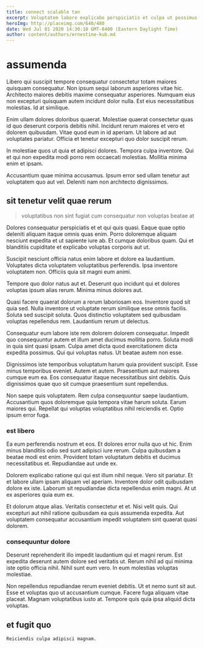 ```yaml
---
title: connect scalable tan
excerpt: Voluptatem labore explicabo perspiciatis et culpa ut possimus et rerum. Voluptatibus est voluptatem non sed sit. Voluptatem fugit quis atque eos consectetur velit enim sint. Voluptas ut qui ratione quam sequi non tempora pariatur voluptatibus.
heroImg: http://placeimg.com/640/480
date: Wed Jul 01 2020 14:30:10 GMT-0400 (Eastern Daylight Time)
author: content/authors/ernestine-kub.md
---
```

# assumenda

Libero qui suscipit tempore consequatur consectetur totam maiores quisquam consequatur. Non ipsum sequi laborum asperiores vitae hic. Architecto maiores debitis maxime consequatur asperiores. Numquam eius non excepturi quisquam autem incidunt dolor nulla. Est eius necessitatibus molestias. Id at similique.
  
Enim ullam dolores doloribus quaerat. Molestiae quaerat consectetur quas id quo deserunt corporis debitis nihil. Incidunt rerum maiores et vero et dolorem quibusdam. Vitae quod eum in id aperiam. Ut labore ad aut voluptates pariatur. Officia et tenetur excepturi quo dolor suscipit rerum.
  
In molestiae quos ut quia et adipisci dolores. Tempora culpa inventore. Qui et qui non expedita modi porro rem occaecati molestias. Mollitia minima enim et ipsam.
  
Accusantium quae minima accusamus. Ipsum error sed ullam tenetur aut voluptatem quo aut vel. Deleniti nam non architecto dignissimos.

## sit tenetur velit quae rerum

> voluptatibus non sint fugiat cum consequatur non voluptas beatae at

Dolores consequatur perspiciatis et et qui quis quasi. Eaque quae optio deleniti aliquam itaque omnis quas enim. Porro doloremque aliquam nesciunt expedita et ut sapiente iure ab. Et cumque doloribus quam. Qui et blanditiis cupiditate et explicabo voluptas corporis aut ut.
  
Suscipit nesciunt officia natus enim labore et dolore ea laudantium. Voluptates dicta voluptatem voluptatibus perferendis. Ipsa inventore voluptatem non. Officiis quia sit magni eum animi.
  
Tempore quo dolor natus aut et. Deserunt quo incidunt qui et dolores voluptas ipsum alias rerum. Minima minus dolores aut.
  
Quasi facere quaerat dolorum a rerum laboriosam eos. Inventore quod sit quia sed. Nulla inventore ut voluptate rerum similique esse omnis facilis. Soluta sed suscipit soluta. Quos distinctio voluptatem sed quibusdam voluptas repellendus rem. Laudantium rerum ut delectus.
  
Consequatur eum labore iste rem dolorem dolorem consequatur. Impedit quo consequuntur autem et illum amet ducimus mollitia porro. Soluta modi in quia sint quasi ipsam. Culpa amet dicta quod exercitationem dicta expedita possimus. Qui qui voluptas natus. Ut beatae autem non esse.
  
Dignissimos iste temporibus voluptatum harum quia provident suscipit. Esse minus temporibus eveniet. Autem et autem. Praesentium aut maiores cumque eum ea. Eos consequatur itaque necessitatibus sint debitis. Quis dignissimos quae quo sit cumque praesentium sunt repellendus.
  
Non saepe quis voluptatem. Rem culpa consequuntur saepe laudantium. Accusantium quos doloremque quia tempora vitae harum soluta. Earum maiores qui. Repellat qui voluptas voluptatibus nihil reiciendis et. Optio ipsum error fuga.

### est libero

Ea eum perferendis nostrum et eos. Et dolores error nulla quo ut hic. Enim minus blanditiis odio sed sunt adipisci iure rerum. Culpa quibusdam a beatae modi est enim. Provident totam voluptatum debitis et ducimus necessitatibus et. Repudiandae aut unde ex.
  
Dolorem explicabo ratione qui qui est illum nihil neque. Vero sit pariatur. Et et labore ullam ipsam aliquam vel aperiam. Inventore dolor odit quibusdam dolore ex iste. Laborum sit repudiandae dicta repellendus enim magni. At ut ex asperiores quia eum ex.
  
Et dolorum atque alias. Veritatis consectetur et et. Nisi velit quis. Qui excepturi aut nihil ratione quibusdam ea quis assumenda expedita. Aut voluptatem consequatur accusantium impedit voluptatem sint quaerat quasi dolorem.

### consequuntur dolore

Deserunt reprehenderit illo impedit laudantium qui et magni rerum. Est expedita deserunt autem dolore sed veritatis ut. Rerum nihil ad qui minima iste optio officia nihil. Nihil sunt eum vero. In eum molestias voluptas molestiae.
  
Non repellendus repudiandae rerum eveniet debitis. Ut et nemo sunt sit aut. Esse et voluptas quo ut accusantium cumque. Facere fuga aliquam vitae placeat. Magnam voluptatibus iusto at. Tempore quis quia ipsa aliquid dicta voluptas.

## et fugit quo

```text
Reiciendis culpa adipisci magnam.
```


